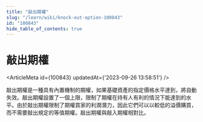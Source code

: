```yaml
---
title: "敲出期權"
slug: "/learn/wiki/knock-out-option-100843"
id: "100843"
hide_table_of_contents: true
---
```



# 敲出期權

<ArticleMeta id={100843} updatedAt={'2023-09-26 13:58:51'} />
<div className='border-solid border-b border-t-0 my-4 border-[var(--ifm-color-gray-300)]' />

敲出期權是一種具有內置機制的期權，如果基礎資產的指定價格水平達到，將自動失效。敲出期權設置了一個上限，限制了期權在持有人有利的情況下能達到的水平。由於敲出期權限制了期權買家的利潤潛力，因此它們可以以較低的溢價購買，而不需要敲出規定的等值期權。敲出期權與敲入期權相對比。
